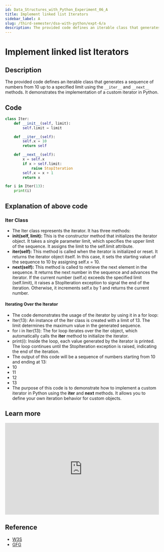 ```yaml
---
id: Data_Structures_with_Python_Experiment_06_A
title: Implement linked list Iterators
sidebar_label: A
slug: /third-semester/dsa-with-python/expt-6/a
description: The provided code defines an iterable class that generates a sequence of numbers from 10 up to a specified limit using the `__iter__` and `__next__` methods. It demonstrates the implementation of a custom iterator in Python.
---
```


# Implement linked list Iterators

## Description

The provided code defines an iterable class that generates a sequence of numbers from 10 up to a specified limit using the `__iter__` and `__next__` methods. It demonstrates the implementation of a custom iterator in Python.

## Code

```python title="program6a.py"
class Iter:
    def __init__(self, limit):
        self.limit = limit

    def __iter__(self):
        self.x = 10
        return self

    def __next__(self):
        x = self.x
        if x > self.limit:
            raise StopIteration
        self.x = x + 1
        return x

for i in Iter(13):
    print(i)
```

## Explanation of above code

### Iter Class
- The Iter class represents the iterator. It has three methods:
- **__init__(self, limit):** This is the constructor method that initializes the iterator object. It takes a single parameter limit, which specifies the upper limit of the sequence. It assigns the limit to the self.limit attribute.
- **__iter__(self):** This method is called when the iterator is initialized or reset. It returns the iterator object itself. In this case, it sets the starting value of the sequence to 10 by assigning self.x = 10.
- **__next__(self):** This method is called to retrieve the next element in the sequence. It returns the next number in the sequence and advances the iterator. If the current number (self.x) exceeds the specified limit (self.limit), it raises a StopIteration exception to signal the end of the iteration. Otherwise, it increments self.x by 1 and returns the current number.
#### Iterating Over the Iterator
- The code demonstrates the usage of the iterator by using it in a for loop:
- Iter(13): An instance of the Iter class is created with a limit of 13. The limit determines the maximum value in the generated sequence.
- for i in Iter(13): The for loop iterates over the Iter object, which automatically calls the __iter__ method to initialize the iterator.
- print(i): Inside the loop, each value generated by the iterator is printed. The loop continues until the StopIteration exception is raised, indicating the end of the iteration.
- The output of this code will be a sequence of numbers starting from 10 and ending at 13:
- 10
- 11
- 12
- 13
- The purpose of this code is to demonstrate how to implement a custom iterator in Python using the __iter__ and __next__ methods. It allows you to define your own iteration behavior for custom objects.

## Learn more

<iframe width="100%" height="300px" src="https://www.youtube.com/embed/1KLgcBcWCsE" title="what is a List in Python?" frameborder="0" allow="accelerometer; autoplay; clipboard-write; encrypted-media; gyroscope; picture-in-picture; web-share" allowfullscreen></iframe>

## Reference

- [W3S](https://www.w3schools.com/python/python_lists.asp)
- [GFG](https://www.geeksforgeeks.org/python-lists/)
